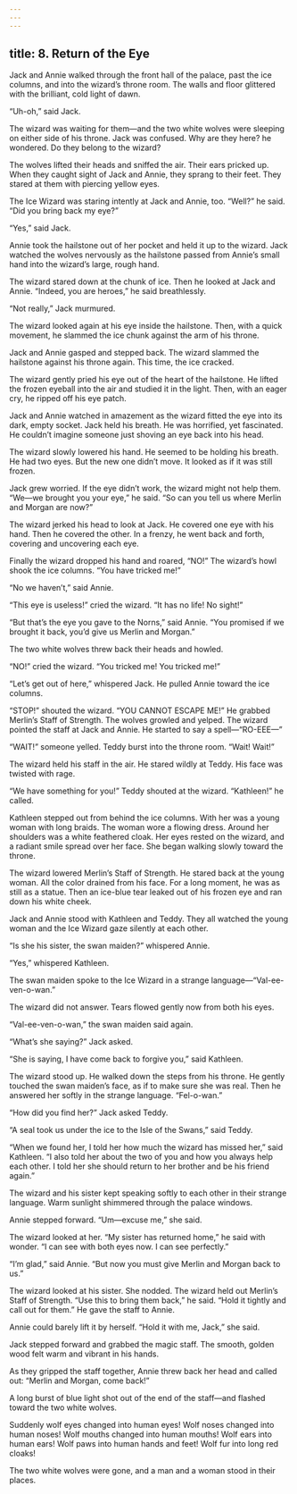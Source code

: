 ```yaml
---
---
---
```

title: 8. Return of the Eye
---




Jack and Annie walked through the front hall of the palace, past the ice columns, and into the wizard’s throne room. The walls and floor glittered with the brilliant, cold light of dawn.

“Uh-oh,” said Jack.

The wizard was waiting for them—and the two white wolves were sleeping on either side of his throne. Jack was confused. Why are they here? he wondered. Do they belong to the wizard?

The wolves lifted their heads and sniffed the air. Their ears pricked up. When they caught sight of Jack and Annie, they sprang to their feet. They stared at them with piercing yellow eyes.

The Ice Wizard was staring intently at Jack and Annie, too. “Well?” he said. “Did you bring back my eye?”

“Yes,” said Jack.

Annie took the hailstone out of her pocket and held it up to the wizard. Jack watched the wolves nervously as the hailstone passed from Annie’s small hand into the wizard’s large, rough hand.

The wizard stared down at the chunk of ice. Then he looked at Jack and Annie. “Indeed, you are heroes,” he said breathlessly.

“Not really,” Jack murmured.

The wizard looked again at his eye inside the hailstone. Then, with a quick movement, he slammed the ice chunk against the arm of his throne.

Jack and Annie gasped and stepped back. The wizard slammed the hailstone against his throne again. This time, the ice cracked.

The wizard gently pried his eye out of the heart of the hailstone. He lifted the frozen eyeball into the air and studied it in the light. Then, with an eager cry, he ripped off his eye patch.

Jack and Annie watched in amazement as the wizard fitted the eye into its dark, empty socket. Jack held his breath. He was horrified, yet fascinated. He couldn’t imagine someone just shoving an eye back into his head.

The wizard slowly lowered his hand. He seemed to be holding his breath. He had two eyes. But the new one didn’t move. It looked as if it was still frozen.

Jack grew worried. If the eye didn’t work, the wizard might not help them. “We—we brought you your eye,” he said. “So can you tell us where Merlin and Morgan are now?”

The wizard jerked his head to look at Jack. He covered one eye with his hand. Then he covered the other. In a frenzy, he went back and forth, covering and uncovering each eye.

Finally the wizard dropped his hand and roared, “NO!” The wizard’s howl shook the ice columns. “You have tricked me!”



“No we haven’t,” said Annie.

“This eye is useless!” cried the wizard. “It has no life! No sight!”

“But that’s the eye you gave to the Norns,” said Annie. “You promised if we brought it back, you’d give us Merlin and Morgan.”

The two white wolves threw back their heads and howled.

“NO!” cried the wizard. “You tricked me! You tricked me!”

“Let’s get out of here,” whispered Jack. He pulled Annie toward the ice columns.



“STOP!” shouted the wizard. “YOU CANNOT ESCAPE ME!” He grabbed Merlin’s Staff of Strength. The wolves growled and yelped. The wizard pointed the staff at Jack and Annie. He started to say a spell—“RO-EEE—”

“WAIT!” someone yelled. Teddy burst into the throne room. “Wait! Wait!”

The wizard held his staff in the air. He stared wildly at Teddy. His face was twisted with rage.

“We have something for you!” Teddy shouted at the wizard. “Kathleen!” he called.

Kathleen stepped out from behind the ice columns. With her was a young woman with long braids. The woman wore a flowing dress. Around her shoulders was a white feathered cloak. Her eyes rested on the wizard, and a radiant smile spread over her face. She began walking slowly toward the throne.

The wizard lowered Merlin’s Staff of Strength. He stared back at the young woman. All the color drained from his face. For a long moment, he was as still as a statue. Then an ice-blue tear leaked out of his frozen eye and ran down his white cheek.

Jack and Annie stood with Kathleen and Teddy. They all watched the young woman and the Ice Wizard gaze silently at each other.



“Is she his sister, the swan maiden?” whispered Annie.

“Yes,” whispered Kathleen.

The swan maiden spoke to the Ice Wizard in a strange language—“Val-ee-ven-o-wan.”

The wizard did not answer. Tears flowed gently now from both his eyes.

“Val-ee-ven-o-wan,” the swan maiden said again.

“What’s she saying?” Jack asked.

“She is saying, I have come back to forgive you,” said Kathleen.

The wizard stood up. He walked down the steps from his throne. He gently touched the swan maiden’s face, as if to make sure she was real. Then he answered her softly in the strange language. “Fel-o-wan.”

“How did you find her?” Jack asked Teddy.

“A seal took us under the ice to the Isle of the Swans,” said Teddy.

“When we found her, I told her how much the wizard has missed her,” said Kathleen. “I also told her about the two of you and how you always help each other. I told her she should return to her brother and be his friend again.”

The wizard and his sister kept speaking softly to each other in their strange language. Warm sunlight shimmered through the palace windows.

Annie stepped forward. “Um—excuse me,” she said.

The wizard looked at her. “My sister has returned home,” he said with wonder. “I can see with both eyes now. I can see perfectly.”

“I’m glad,” said Annie. “But now you must give Merlin and Morgan back to us.”

The wizard looked at his sister. She nodded. The wizard held out Merlin’s Staff of Strength. “Use this to bring them back,” he said. “Hold it tightly and call out for them.” He gave the staff to Annie.

Annie could barely lift it by herself. “Hold it with me, Jack,” she said.

Jack stepped forward and grabbed the magic staff. The smooth, golden wood felt warm and vibrant in his hands.

As they gripped the staff together, Annie threw back her head and called out: “Merlin and Morgan, come back!”

A long burst of blue light shot out of the end of the staff—and flashed toward the two white wolves.

Suddenly wolf eyes changed into human eyes! Wolf noses changed into human noses! Wolf mouths changed into human mouths! Wolf ears into human ears! Wolf paws into human hands and feet! Wolf fur into long red cloaks!

The two white wolves were gone, and a man and a woman stood in their places.